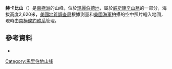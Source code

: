 {{coord|85|54|S|127|3|W|source:GNIS|display=title}}

'''赫卡比山'''（{{lang-en|Mount Huckaby}}）是[[南極洲|南極洲]]的山峰，位於[[瑪麗伯德地|瑪麗伯德地]]，屬於[[威斯康辛山脈|威斯康辛山脈]]的一部分，海拔高度2,620米，[[美國地質調查局|美國地質調查局]]根據測量和[[美國海軍|美國海軍]]拍攝的空中照片繪入地圖，現時由[[南極條約體系|南極條約體系]]管理。

==參考資料==
*{{usgs-gazetteer}}

{{DEFAULTSORT:Mount Huckaby}}
[[Category:馬里伯地山峰|Category:馬里伯地山峰]]


{{MarieByrdLand-geo-stub}}